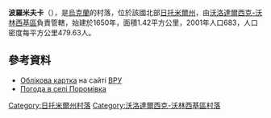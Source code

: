 {{coord|50|34|48|N|28|30|39|E|scale:30000|display=title}}

'''波羅米夫卡'''（{{lang-uk|Поромівка}}），是[[烏克蘭|烏克蘭]]的村落，位於該國北部[[日托米爾州|日托米爾州]]，由[[沃洛達爾西克-沃林西基區|沃洛達爾西克-沃林西基區]]負責管轄，始建於1650年，面積1.42平方公里，2001年人口683，人口密度每平方公里479.63人。

==參考資料== 
* [http://w1.c1.rada.gov.ua/pls/z7503/A005?rdat1=05.04.2015&rf7571=8978 Облікова картка] на сайті [[ВРУ|ВРУ]]
* [http://weather.in.ua/ua/zhitomirskaja/21347 Погода в селі Поромівка] {{Wayback|url=http://weather.in.ua/ua/zhitomirskaja/21347 |date=20111219135802 }}

{{DEFAULTSORT:Поромівка (село)}}
[[Category:日托米爾州村落|Category:日托米爾州村落]]
[[Category:沃洛達爾西克-沃林西基區村落|Category:沃洛達爾西克-沃林西基區村落]]


{{Zhytomyr-geo-stub}}